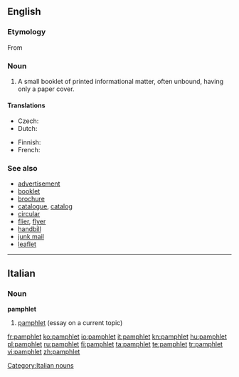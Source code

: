 {{also|Pamphlet}}

==English==
{{wikipedia}}

===Etymology===
From {{etyl|NL.}} {{term|panfletus||lang=la|small, unbound treatise}}

===Noun===
{{en-noun}}

# A small booklet of printed informational matter, often unbound, having only a paper cover.

====Translations====
{{trans-top|small booklet}}
* Czech: {{t-|cs|brožura|f}}
* Dutch: {{t-|nl|pamflet}}
{{trans-mid}}
* Finnish: {{t+|fi|pamfletti}}
* French: {{t+|fr|brochure|f}}
{{trans-bottom}}

===See also===
* [[advertisement]]
* [[booklet]]
* [[brochure]]
* [[catalogue]], [[catalog]]
* [[circular]]
* [[flier]], [[flyer]]
* [[handbill]]
* [[junk mail]]
* [[leaflet]]

----
==Italian==
{{wikipedia|lang=it}}

===Noun===
'''pamphlet''' {{m|inv}}

#[[#English|pamphlet]] (essay on a current topic)

[[Category:Italian nouns]]

[[fr:pamphlet]]
[[ko:pamphlet]]
[[io:pamphlet]]
[[it:pamphlet]]
[[kn:pamphlet]]
[[hu:pamphlet]]
[[pl:pamphlet]]
[[ru:pamphlet]]
[[fi:pamphlet]]
[[ta:pamphlet]]
[[te:pamphlet]]
[[tr:pamphlet]]
[[vi:pamphlet]]
[[zh:pamphlet]]